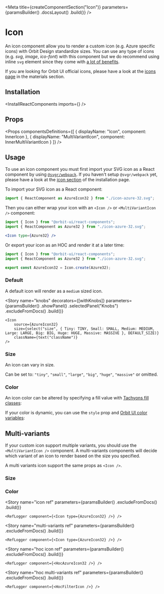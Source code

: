 
<Meta
    title={createComponentSection("Icon")}
    parameters={paramsBuilder()
        .docsLayout(<ReactComponentsLayout sourcePath="/packages/react-components/src/icons/src" />)
        .build()}
/>

# Icon

An icon component allow you to render a custom icon (e.g. Azure specific icons) with Orbit Design standardize sizes. You can use any type of icons (e.g. _svg_, _image_, _ico-font_) with this component but we do recommend using inline `svg` element since they come with [a lot of benefits](https://www.jotform.com/blog/why-you-should-embed-svg-inline-98570).

If you are looking for Orbit UI official icons, please have a look at the [icons page](?path=/docs/materials-icons--page#gallery) in the materials section.

## Installation

<InstallReactComponents imports={<Imports />} />

## Props

<Props
    componentsDefinitions={[
        { displayName: "Icon", component: InnerIcon },
        { displayName: "MultiVariantIcon", component: InnerMultiVariantIcon }
    ]}
/>

## Usage

To use an icon component you must first import your SVG icon as a React component by using [`@svgr/webpack`](https://react-svgr.com/docs/getting-started/). If you haven't setup `@svgr/webpack` yet, please have a look at the [icon section](?path=/docs/getting-started-installation--page#icons) of the installation page.

To import your SVG icon as a React component:

```jsx dark
import { ReactComponent as AzureIcon32 } from "./icon-azure-32.svg";
```

Then you can either wrap your icon with an `<Icon />` or `<MultiVariantIcon />` component:

```jsx dark
import { Icon } from "@orbit-ui/react-components";
import { ReactComponent as Azure32 } from "./icon-azure-32.svg";

<Icon type={Azure32} />
```

Or export your icon as an HOC and render it at a later time:

```jsx dark
import { Icon } from "@orbit-ui/react-components";
import { ReactComponent as Azure32 } from "./icon-azure-32.svg";

export const AzureIcon32 = Icon.create(Azure32);
```

<IndexFileUsage />

### Default

A default icon will render as a `medium` sized icon.

<Preview>
    <Story name="default">
        <CheckeredBackground>
            <Icon type={AzureIcon32} />
        </CheckeredBackground>
    </Story>
</Preview>

<Story
    name="knobs"
    decorators={[withKnobs]}
    parameters={paramsBuilder()
        .showPanel()
        .selectedPanel("Knobs")
        .excludeFromDocs()
        .build()}
>
    <Icon
        source={AzureIcon32}
        size={select("size", { Tiny: TINY, Small: SMALL, Medium: MEDIUM, Large: LARGE, Big: BIG, Huge: HUGE, Massive: MASSIVE }, DEFAULT_SIZE)}
        className={text("className")}
    />
</Story>

### Size

An icon can vary in size.

Can be set to: `"tiny"`, `"small"`, `"large"`, `"big"`, `"huge"`, `"massive"` or omitted.

<Preview>
    <Story name="size">
        <CheckeredBackground>
            <div className="flex items-end items-space-between">
                <Icon type={AzureIcon32} size="tiny" />
                <Icon type={AzureIcon32} size="small" />
                <Icon type={AzureIcon32} />
                <Icon type={AzureIcon32} size="large" />
                <Icon type={AzureIcon32} size="big" />
                <Icon type={AzureIcon32} size="huge" />
                <Icon type={AzureIcon32} size="massive" />
            </div>
        </CheckeredBackground>
    </Story>
</Preview>

### Color

An icon color can be altered by specifying a fill value with [Tachyons fill classes](?path=/docs/materials-colors--page#tachyons):

<Preview>
    <Story name="color">
        <CheckeredBackground>
            <div className="flex items-end items-space-between">
                <Icon type={AzureIcon32} size="huge" className="fill-primary-100" />
                <Icon type={AzureIcon32} size="huge" className="fill-primary-500" />
                <Icon type={AzureIcon32} size="huge" className="fill-primary-900" />
            </div>
        </CheckeredBackground>
    </Story>
</Preview>

If your color is dynamic, you can use the `style` prop and [Orbit UI color variables](?path=/docs/getting-started-foundation--page#colors):

<Preview>
    <Story name="dynamic-color">
        <CheckeredBackground>
            <div className="flex items-end items-space-between">
                <Icon type={AzureIcon32} size="huge" style={{ fill: "var(--primary-100)" }} />
                <Icon type={AzureIcon32} size="huge" style={{ fill: "var(--primary-500)" }} />
                <Icon type={AzureIcon32} size="huge" style={{ fill: "var(--primary-900)" }} />
            </div>
        </CheckeredBackground>
    </Story>
</Preview>

## Multi-variants

If your custom icon support multiple variants, you should use the `<MultiVariantIcon />` component. A multi-variants components will decide which variant of an icon to render based on the size you specified.

A multi variants icon support the same props as `<Icon />`.

### Size

<Preview>
    <Story name="multi-variants size">
        <CheckeredBackground>
            <div className="flex items-end items-space-between">
                <MultiVariantIcon type24={FilterIcon24} type32={FilterIcon32} size="tiny" />
                <MultiVariantIcon type24={FilterIcon24} type32={FilterIcon32} size="small" />
                <MultiVariantIcon type24={FilterIcon24} type32={FilterIcon32} />
                <MultiVariantIcon type24={FilterIcon24} type32={FilterIcon32} size="large" />
                <MultiVariantIcon type24={FilterIcon24} type32={FilterIcon32} size="big" />
                <MultiVariantIcon type24={FilterIcon24} type32={FilterIcon32} size="huge" />
                <MultiVariantIcon type24={FilterIcon24} type32={FilterIcon32} size="massive" />
            </div>
        </CheckeredBackground>
    </Story>
</Preview>

### Color

<Preview>
    <Story name="multi-variants color">
        <CheckeredBackground>
            <div className="flex items-end items-space-between">
                <MultiVariantIcon type24={FilterIcon24} type32={FilterIcon32} size="huge" className="fill-primary-100" />
                <MultiVariantIcon type24={FilterIcon24} type32={FilterIcon32} size="huge" className="fill-primary-500" />
                <MultiVariantIcon type24={FilterIcon24} type32={FilterIcon32} size="huge" className="fill-primary-900" />
            </div>
        </CheckeredBackground>
    </Story>
</Preview>

<Story
    name="icon ref"
    parameters={paramsBuilder()
        .excludeFromDocs()
        .build()}
>
    <RefLogger component={<Icon type={AzureIcon32} />} />
</Story>

<Story
    name="multi-variants ref"
    parameters={paramsBuilder()
        .excludeFromDocs()
        .build()}
>
    <RefLogger component={<Icon type={AzureIcon32} />} />
</Story>


<Story
    name="hoc icon ref"
    parameters={paramsBuilder()
        .excludeFromDocs()
        .build()}
>
    <RefLogger component={<HocAzureIcon32 />} />
</Story>


<Story
    name="hoc multi-variants ref"
    parameters={paramsBuilder()
        .excludeFromDocs()
        .build()}
>
    <RefLogger component={<HocFilterIcon />} />
</Story>
